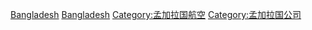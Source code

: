 {{Commonscat|Airlines of Bangladesh}}

[[Category:各国航空公司|Bangladesh]]
[[Category:亚洲航空公司|Bangladesh]]
[[Category:孟加拉国航空|Category:孟加拉国航空]]
[[Category:孟加拉国公司|Category:孟加拉国公司]]